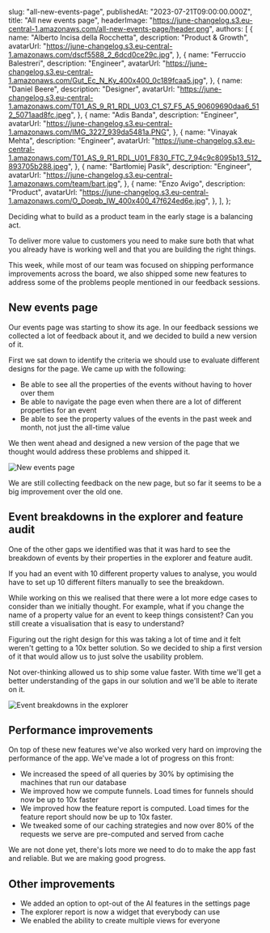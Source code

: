 
  slug: "all-new-events-page",
  publishedAt: "2023-07-21T09:00:00.000Z",
  title: "All new events page",
  headerImage:
    "https://june-changelog.s3.eu-central-1.amazonaws.com/all-new-events-page/header.png",
  authors: [
    {
      name: "Alberto Incisa della Rocchetta",
      description: "Product & Growth",
      avatarUrl: "https://june-changelog.s3.eu-central-1.amazonaws.com/dscf5588_2_6dcd0ce29c.jpg",
    },
    {
      name: "Ferruccio Balestreri",
      description: "Engineer",
      avatarUrl:
        "https://june-changelog.s3.eu-central-1.amazonaws.com/Gut_Ec_N_Ky_400x400_0c189fcaa5.jpg",
    },
    {
      name: "Daniel Beere",
      description: "Designer",
      avatarUrl:
        "https://june-changelog.s3.eu-central-1.amazonaws.com/T01_AS_9_R1_RDL_U03_C1_S7_F5_A5_90609690daa6_512_5071aad8fc.jpeg",
    },
    {
      name: "Adis Banda",
      description: "Engineer",
      avatarUrl: "https://june-changelog.s3.eu-central-1.amazonaws.com/IMG_3227_939da5481a.PNG",
    },
    {
      name: "Vinayak Mehta",
      description: "Engineer",
      avatarUrl:
        "https://june-changelog.s3.eu-central-1.amazonaws.com/T01_AS_9_R1_RDL_U01_F830_FTC_7_94c9c8095b13_512_893705b288.jpeg",
    },
    {
      name: "Bartłomiej Pasik",
      description: "Engineer",
      avatarUrl: "https://june-changelog.s3.eu-central-1.amazonaws.com/team/bart.jpg",
    },
    {
      name: "Enzo Avigo",
      description: "Product",
      avatarUrl:
        "https://june-changelog.s3.eu-central-1.amazonaws.com/O_Doeqb_IW_400x400_47f624ed6e.jpg",
    },
  ],
};

Deciding what to build as a product team in the early stage is a balancing act.

To deliver more value to customers you need to make sure both that what you already have is working well and that you are building the right things.

This week, while most of our team was focused on shipping performance improvements across the board, we also shipped some new features to address some of the problems people mentioned in our feedback sessions.

## New events page

Our events page was starting to show its age. In our feedback sessions we collected a lot of feedback about it, and we decided to build a new version of it.

First we sat down to identify the criteria we should use to evaluate different designs for the page. We came up with the following:

- Be able to see all the properties of the events without having to hover over them
- Be able to navigate the page even when there are a lot of different properties for an event
- Be able to see the property values of the events in the past week and month, not just the all-time value

We then went ahead and designed a new version of the page that we thought would address these problems and shipped it.

![New events page](https://june-changelog.s3.eu-central-1.amazonaws.com/all-new-events-page/new-events-page.png)

We are still collecting feedback on the new page, but so far it seems to be a big improvement over the old one.

## Event breakdowns in the explorer and feature audit

One of the other gaps we identified was that it was hard to see the breakdown of events by their properties in the explorer and feature audit.

If you had an event with 10 different property values to analyse, you would have to set up 10 different filters manually to see the breakdown.

While working on this we realised that there were a lot more edge cases to consider than we initially thought. For example, what if you change the name of a property value for an event to keep things consistent? Can you still create a visualisation that is easy to understand?

Figuring out the right design for this was taking a lot of time and it felt weren't getting to a 10x better solution. So we decided to ship a first version of it that would allow us to just solve the usability problem.

Not over-thinking allowed us to ship some value faster. With time we'll get a better understanding of the gaps in our solution and we'll be able to iterate on it.

![Event breakdowns in the explorer](https://june-changelog.s3.eu-central-1.amazonaws.com/all-new-events-page/event-breakdowns.png)

## Performance improvements

On top of these new features we've also worked very hard on improving the performance of the app. We've made a lot of progress on this front:

- We increased the speed of all queries by 30% by optimising the machines that run our database
- We improved how we compute funnels. Load times for funnels should now be up to 10x faster
- We improved how the feature report is computed. Load times for the feature report should now be up to 10x faster.
- We tweaked some of our caching strategies and now over 80% of the requests we serve are pre-computed and served from cache

We are not done yet, there's lots more we need to do to make the app fast and reliable. But we are making good progress.

## Other improvements

- We added an option to opt-out of the AI features in the settings page
- The explorer report is now a widget that everybody can use
- We enabled the ability to create multiple views for everyone
